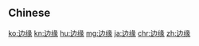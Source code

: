 {{also|邊緣}}
==Chinese==
{{zh-see|邊緣}}

[[ko:边缘]]
[[kn:边缘]]
[[hu:边缘]]
[[mg:边缘]]
[[ja:边缘]]
[[chr:边缘]]
[[zh:边缘]]
